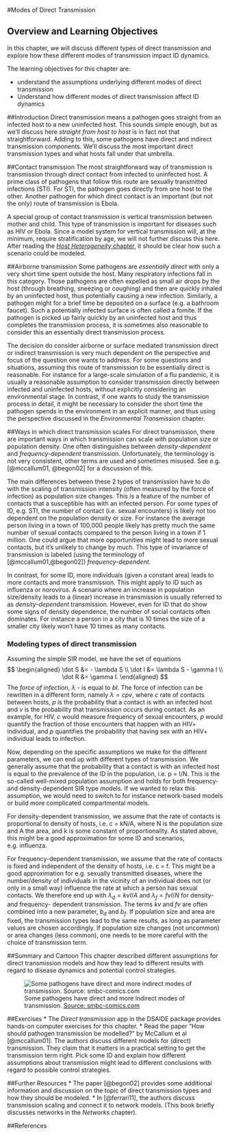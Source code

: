 #Modes of Direct Transmission


## Overview and Learning Objectives
In this chapter, we will discuss different types of direct transmission and explore how these different modes of transmission impact ID dynamics.

The learning objectives for this chapter are:

* understand the assumptions underlying different modes of direct transmission
* Understand how different modes of direct transmission affect ID dynamics


##Introduction
Direct transmission means a pathogen goes straight from an infected host to a new uninfected host. This sounds simple enough, but as we'll discuss here _straight from host to host_ is in fact not that straightforward. Adding to this, some pathogens have direct and indirect transmission components. We'll discuss the most important direct transmission types and what hosts fall under that umbrella.

##Contact transmission
The most straightforward way of transmission is transmission through direct contact from infected to uninfected host. A prime class of pathogens that follow this route are sexually transmitted infections (STI). For STI, the pathogen goes directly from one host to the other. Another pathogen for which direct contact is an important (but not the only) route of transmission is Ebola.

A special group of contact transmission is vertical transmission between mother and child. This type of transmission is important for diseases such as HIV or Ebola. Since a model system for vertical transmission will, at the minimum, require stratification by age, we will not further discuss this here. After reading the [_Host Heterogeneity_ chapter](), it should be clear how such a scenario could be modeled.

##Airborne transmission
Some pathogens are _essentially direct_ with only a very short time spent outside the host. Many respiratory infections fall in this category. Those pathogens are often expelled as small air drops by the host (through breathing, sneezing or coughing) and then are quickly inhaled by an uninfected host, thus potentially causing a new infection. Similarly, a pathogen might for a brief time be deposited on a surface  (e.g. a bathroom faucet). Such a potentially infected surface is often called a fomite. If the pathogen is picked up fairly quickly by an uninfected host and thus completes the transmission process, it is sometimes also reasonable to consider this an essentially direct transmission process.

The decision do consider airborne or surface mediated transmission direct or indirect transmission is very much dependent on the perspective and focus of the question one wants to address. For some questions and situations, assuming this route of transmission to be essentially direct is reasonable. For instance for a large-scale simulation of a flu pandemic, it is usually a reasonable assumption to consider transmission directly between infected and uninfected hosts, without explicitly considering an environmental stage. In contrast, if one wants to study the transmission process in detail, it might be necessary to consider the short time the pathogen spends in the environment in an explicit manner, and thus using the perspective discussed in the _Environmental Transmission_ chapter.



##Ways in which direct transmission scales
For direct transmission, there are important ways in which transmission can scale with population size or population density. One often distinguishes between _density-dependent_  and _frequency-dependent_ transmission. Unfortunately, the terminology is not very consistent, other terms are used and sometimes misused. See e.g. [@mccallum01, @begon02] for a discussion of this.

The main differences between these 2 types of transmission have to do with the scaling of transmission intensity (often measured by the force of infection) as population size changes. This is a feature of the number of contacts that a susceptible has with an infected person. For some types of ID, e.g. STI, the number of contact (i.e. sexual encounters) is likely not too dependent on the population density or size. For instance the average person living in a town of 100,000 people likely has pretty much the same number of sexual contacts compared to the person living in a town if 1 million. One could argue that more opportunities might lead to more sexual contacts, but it's unlikely to change by much. This type of invariance of transmission is labeled (using the terminology of [@mccallum01,@begon02]) _frequency-dependent_.

In contrast, for some ID, more individuals (given a constant area) leads to more contacts and more transmission. This might apply to ID such as influenza or norovirus. A scenario where an increase in population size/density leads to a (linear) increase in transmission is usually referred to as _density-dependent_ transmission. However, even for ID that do show some signs of density dependence, the number of social contacts often dominates. For instance a person in a city that is 10 times the size of a smaller city likely won't have 10 times as many contacts.



### Modeling types of direct transmission {#myadvancedbox}
Assuming the simple SIR model, we have the set of equations
$$ 
\begin{aligned}
\dot S &= - \lambda S \\
\dot I &= \lambda S  - \gamma I \\
\dot R &= \gamma I.
\end{aligned}
$$
The _force of infection_, $\lambda$ - is equal to _bI_. The force of infection can be rewritten in a different form, namely $\lambda= cpv$, where _c_ rate of contacts between hosts, _p_ is the probability that a contact is with an infected host and _v_ is the probability that transmission occurs during contact. As an example, for HIV, _c_ would measure frequency of sexual encounters, _p_ would quantify the fraction of those encounters that happen with an HIV+ individual, and _p_ quantifies the probability that having sex with an HIV+ individual leads to infection.

Now, depending on the specific assumptions we make for the different parameters, we can end up with different types of transmission. We generally assume that the probability that a contact is with an infected host is equal to the prevalence of the ID in the population, i.e. p = I/N. This is the so-called well-mixed population assumption and holds for both frequency- and density-dependent SIR type models. If we wanted to relax this assumption, we would need to switch to for instance network-based models or build more complicated compartmental models.

For density-dependent transmission, we assume that the rate of contacts is proportional to density of hosts, i.e. c = kN/A, where N is the population size and A the area, and k is some constant of proportionality. As stated above, this might be a good approximation for some ID and scenarios, e.g. influenza.

For frequency-dependent transmission, we assume that the rate of contacts is fixed and independent of the density of hosts, i.e. c = f. This might be a good approximation for e.g. sexually transmitted diseases, where the number/density of individuals in the vicinity of an individual does not (or only in a small way) influence the rate at which a person has sexual contacts. We therefore end up with $\lambda_d= kv I/A$ and $\lambda_f= fv I/N$ for density- and frequency- dependent transmission. The terms _kv_ and _fv_ are often combined into a new parameter, _b~d~_ and _b~f~_.  If population size and area are fixed, the transmission types lead to the same results, as long as parameter values are chosen accordingly.  If population size changes (not uncommon) or area changes (less common), one needs to be more careful with the choice of transmission term.



##Summary and Cartoon
This chapter described different assumptions for direct transmission models and how they lead to different results with regard to disease dynamics and potential control strategies.

![Some pathogens have direct and more indirect modes of transmission. [Source: smbc-comics.com](http://www.smbc-comics.com/)](./images/smbctransmissionmode.png)


##Exercises
* The _Direct transmission_ app in the DSAIDE package provides hands-on computer exercises for this chapter.
* Read the paper "How should pathogen transmission be modelled? " by McCallum et al [@mccallum01]. The authors discuss different models for (direct) transmission. They claim that it matters in a practical setting to get the transmission term right. Pick some ID and explain how different assumptions about transmission might lead to different conclusions with regard to possible control strategies. 

##Further Resources
* The paper [@begon02] provides some additional information and discussion on the topic of direct transmission types and how they should be modeled.
* In [@ferrari11], the authors discuss transmission scaling and connect it to network models. (This book briefly discusses networks in the _Networks _ chapter).


##References

